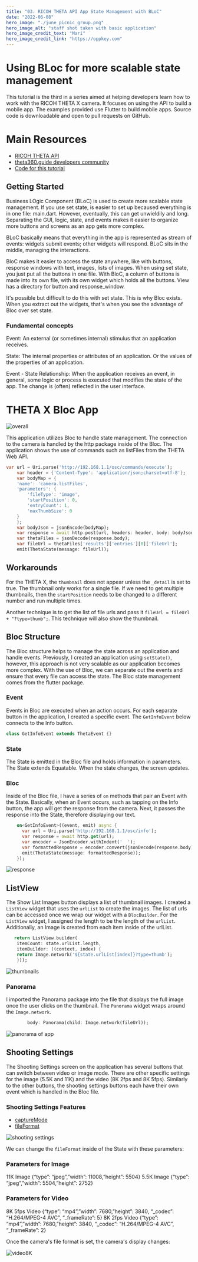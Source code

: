 ```yaml
---
title: "03. RICOH THETA API App State Management with BLoC"
date: "2022-06-08"
hero_image: "./june_picnic_group.png"
hero_image_alt: "staff shot taken with basic application"
hero_image_credit_text: "Mari"
hero_image_credit_link: "https://oppkey.com"
---
```


# Using BLoc for more scalable state management

This tutorial is the third in a series aimed at helping developers learn how to work with the RICOH THETA X camera. It focuses on using the API to build a mobile app. The examples provided use Flutter to build mobile apps. Source code is downloadable and open to pull requests on GitHub.

# Main Resources

* [RICOH THETA API](https://api.ricoh/docs/theta-web-api-v2.1/)
* [theta360.guide developers community](https://theta360.guide/)
* [Code for this tutorial](https://github.com/theta360developers/theta_x_gs3)

## Getting Started

Business LOgic Component (BLoC) is used to create more scalable state management. If you use set state, is easier to set up becaused everything is in one file: main.dart. However, eventually, this can get unwieldily and long. Separating the GUI, logic, state, and events makes it easier to organize more buttons and screens as an app gets more complex. 

BLoC basically means that everything in the app is represented as stream of events: widgets submit events; other widgets will respond. BLoC sits in the middle, managing the interactions.

BloC makes it easier to access the state anywhere, like with buttons, response windows with text, images, lists of images. When using set state, you just put all the buttons in one file. With BloC, a column of buttons is made into its own file, with its own widget which holds all the buttons. View has a directory for button and response_window.

It's possible but difficult to do this with set state. This is why Bloc exists. When you extract out the widgets, that's when you see the advantage of Bloc over set state. 

### Fundamental concepts

Event: An external (or sometimes internal) stimulus that an application receives.

State: The internal properties or attributes of an application. Or the values of the properties of an application.

Event - State Relationship: When the application receives an event, in general, some logic or process is executed that modifies the state of the app. The change is (often) reflected in the user interface.


# THETA X Bloc App

![overall](overall.png)

This application utilizes Bloc to handle state management. The connection to the camera is 
handled by the http package inside of the Bloc. The application shows the use of commands such as listFiles from the THETA Web API. 

```dart
var url = Uri.parse('http://192.168.1.1/osc/commands/execute');
    var header = {'Content-Type': 'application/json;charset=utf-8'};
    var bodyMap = {
    'name': 'camera.listFiles',
    'parameters': {
        'fileType': 'image',
        'startPosition': 0,
        'entryCount': 1,
        'maxThumbSize': 0
    }
    };
    var bodyJson = jsonEncode(bodyMap);
    var response = await http.post(url, headers: header, body: bodyJson);
    var thetaFiles = jsonDecode(response.body);
    var fileUrl = thetaFiles['results']['entries'][0]['fileUrl'];
    emit(ThetaState(message: fileUrl));
```

## Workarounds

For the THETA X, the `thumbnail` does not appear unless the `_detail` is set to true. The thumbnail only works for a single file. If we need to get multiple thumbnails, then the `startPosition` needs to be changed to a different number and run multiple times. 

Another technique is to get the list of file urls and pass it `fileUrl = fileUrl + "?type=thumb";`. This technique will also show the thumbnail. 

## Bloc Structure

The Bloc structure helps to manage the state across an application and handle events. Previously, I created an application using `setState()`, however, this approach is not very scalable as our application becomes more complex. With the use of Bloc, we can separate out the events and ensure that every file can access the state. The Bloc state management comes from the flutter package. 

### Event

Events in Bloc are executed when an action occurs. For each separate button in the application, I created a specific event. The `GetInfoEvent` below connects to the Info button.

```dart
class GetInfoEvent extends ThetaEvent {}
```
### State

The State is emitted in the Bloc file and holds information in parameters. The State extends Equatable. When the state changes, the screen updates.

### Bloc

Inside of the Bloc file, I have a series of `on` methods that pair an Event with the State. Basically, when an Event occurs, such as tapping on the Info button, the app will get the response from the camera. Next, it passes the response into the State, therefore displaying our text.

```dart
    on<GetInfoEvent>((event, emit) async {
      var url = Uri.parse('http://192.168.1.1/osc/info');
      var response = await http.get(url);
      var encoder = JsonEncoder.withIndent('  ');
      var formattedResponse = encoder.convert(jsonDecode(response.body));
      emit(ThetaState(message: formattedResponse));
    });
```

![response](response.png)

## ListView

The Show List Images button displays a list of thumbnail images. I created a `ListView` widget that uses the `urlList` to create the images. The list of urls can be accessed once we wrap our widget with a `BlocBuilder`. For the `ListView` widget, I assigned the length to be the length of the `urlList`. Additionally, an Image is created from each item inside of the urlList.

```dart
   return ListView.builder(
    itemCount: state.urlList.length,
    itemBuilder: ((context, index) {
    return Image.network('${state.urlList[index]}?type=thumb');
    }));
```
![thumbnails](thumbnails.png)

### Panorama

I imported the Panorama package into the file that displays the full image once the user clicks on the thumbnail. The `Panorama` widget wraps around the `Image.network`. 

```dart
        body: Panorama(child: Image.network(fileUrl));
```
![panorama of app](panorama.png)

## Shooting Settings

The Shooting Settings screen on the application has several buttons that can switch between video or image mode. There are other specific settings for the image (5.5K and 11K) and the video (8K 2fps and 8K 5fps). Similarly to the other buttons, the shooting settings buttons each have their own event which is handled in the Bloc file. 

### Shooting Settings Features

* [captureMode](https://api.ricoh/docs/theta-web-api-v2.1/options/capture_mode/)
* [fileFormat](https://api.ricoh/docs/theta-web-api-v2.1/options/file_format/)

![shooting settings](shooting_settings.png)

We can change the `fileFormat` inside of the State with these parameters:

### Parameters for Image

11K Image {“type”: “jpeg”,”width”: 11008,”height”: 5504}
5.5K Image {“type”: “jpeg”,”width”: 5504,”height”: 2752}

### Parameters for Video

8K 5fps Video {“type”: “mp4”,”width”: 7680,”height”: 3840, “_codec”: “H.264/MPEG-4 AVC”, “_frameRate”: 5}
8K 2fps Video {“type”: “mp4”,”width”: 7680,”height”: 3840, “_codec”: “H.264/MPEG-4 AVC”, “_frameRate”: 2}

Once the camera's file format is set, the camera's display changes:

![video8K](video8K.jpg)
